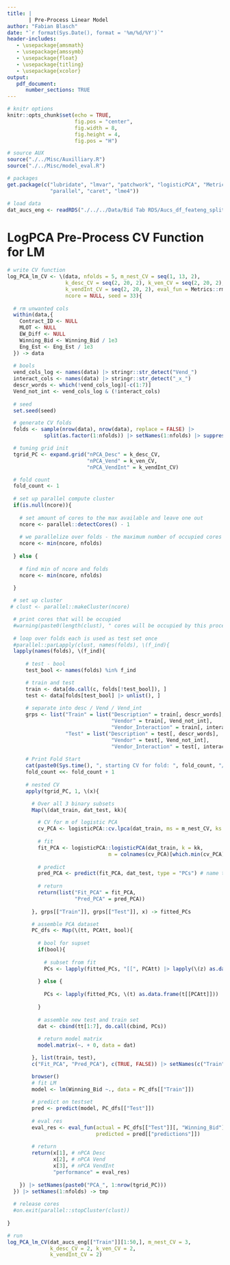 ```yaml
---
title: |
       | Pre-Process Linear Model
author: "Fabian Blasch"
date: "`r format(Sys.Date(), format = '%m/%d/%Y')`"
header-includes:
   - \usepackage{amsmath}
   - \usepackage{amssymb}
   - \usepackage{float}
   - \usepackage{titling}
   - \usepackage{xcolor}
output: 
   pdf_document:
      number_sections: TRUE
---
```


```r
# knitr options
knitr::opts_chunk$set(echo = TRUE,
                      fig.pos = "center",
                      fig.width = 8,
                      fig.height = 4,
                      fig.pos = "H")

# source AUX
source("./../Misc/Auxilliary.R")
source("./../Misc/model_eval.R")

# packages
get.package(c("lubridate", "lmvar", "patchwork", "logisticPCA", "Metrics",
              "parallel", "caret", "lme4"))

# load data
dat_aucs_eng <- readRDS("./../../Data/Bid Tab RDS/Aucs_df_feateng_split.RDS")
```

# LogPCA Pre-Process CV Function for LM

```r
# write CV function
log_PCA_lm_CV <- \(data, nfolds = 5, m_nest_CV = seq(1, 13, 2), 
                   k_desc_CV = seq(2, 20, 2), k_ven_CV = seq(2, 20, 2), 
                   k_vendInt_CV = seq(2, 20, 2), eval_fun = Metrics::rmse, 
                   ncore = NULL, seed = 33){
  
  # rm unwanted cols
  within(data,{
    Contract_ID <- NULL
    MLOT <- NULL
    EW_Diff <- NULL
    Winning_Bid <- Winning_Bid / 1e3
    Eng_Est <- Eng_Est / 1e3
  }) -> data
  
  # bools
  vend_cols_log <- names(data) |> stringr::str_detect("Vend_") 
  interact_cols <- names(data) |> stringr::str_detect("_x_")
  descr_words <- which(!vend_cols_log)[-c(1:7)]
  Vend_not_int <- vend_cols_log & (!interact_cols)
  
  # seed
  set.seed(seed)

  # generate CV folds
  folds <- sample(nrow(data), nrow(data), replace = FALSE) |> 
            split(as.factor(1:nfolds)) |> setNames(1:nfolds) |> suppressWarnings()

  # tuning grid init
  tgrid_PC <- expand.grid("nPCA_Desc" = k_desc_CV,
                          "nPCA_Vend" = k_ven_CV,
                          "nPCA_VendInt" = k_vendInt_CV)

  # fold count
  fold_count <- 1
  
  # set up parallel compute cluster
  if(is.null(ncore)){
    
    # set amount of cores to the max available and leave one out
    ncore <- parallel::detectCores() - 1
    
    # we parallelize over folds - the maximum number of occupied cores should thus be
    ncore <- min(ncore, nfolds)
    
  } else {
    
    # find min of ncore and folds
    ncore <- min(ncore, nfolds)
    
  }

  # set up cluster
 # clust <- parallel::makeCluster(ncore)

  # print cores that will be occupied
  #warning(paste0(length(clust), " cores will be occupied by this process!"))
  
  # loop over folds each is used as test set once
  #parallel::parLapply(clust, names(folds), \(f_ind){
  lapply(names(folds), \(f_ind){
  
      # test - bool 
      test_bool <- names(folds) %in% f_ind

      # train and test
      train <- data[do.call(c, folds[!test_bool]), ]
      test <- data[folds[test_bool] |> unlist(), ]
      
      # separate into desc / Vend / Vend_int
      grps <- list("Train" = list("Description" = train[, descr_words], 
                                  "Vendor" = train[, Vend_not_int],
                                  "Vendor_Interaction" = train[, interact_cols]),
                   "Test" = list("Description" = test[, descr_words], 
                                  "Vendor" = test[, Vend_not_int],
                                  "Vendor_Interaction" = test[, interact_cols]))
      
      # Print Fold Start
      cat(paste0(Sys.time(), ", starting CV for fold: ", fold_count, "/", nfolds, "\n"))
      fold_count <<- fold_count + 1
      
      # nested CV
      apply(tgrid_PC, 1, \(x){

        # Over all 3 binary subsets
        Map(\(dat_train, dat_test, kk){

          # CV for m of logistic PCA
          cv_PCA <- logisticPCA::cv.lpca(dat_train, ms = m_nest_CV, ks = kk)
        
          # fit
          fit_PCA <- logisticPCA::logisticPCA(dat_train, k = kk, 
                                 m = colnames(cv_PCA)[which.min(cv_PCA)] |> as.numeric())
            
          # predict 
          pred_PCA <- predict(fit_PCA, dat_test, type = "PCs") # name this (variable importance)
          
          # return
          return(list("Fit_PCA" = fit_PCA,
                      "Pred_PCA" = pred_PCA))
          
        }, grps[["Train"]], grps[["Test"]], x) -> fitted_PCs

        # assemble PCA dataset
        PC_dfs <- Map(\(tt, PCAtt, bool){
    
          # bool for supset
          if(bool){
            
            # subset from fit
            PCs <- lapply(fitted_PCs, "[[", PCAtt) |> lapply(\(z) as.data.frame(z[["PCs"]])) 
              
          } else {
            
            PCs <- lapply(fitted_PCs, \(t) as.data.frame(t[[PCAtt]]))
            
          }
    
          # assemble new test and train set
          dat <- cbind(tt[1:7], do.call(cbind, PCs))
          
          # return model matrix
          model.matrix(~. + 0, data = dat)

        }, list(train, test), 
        c("Fit_PCA", "Pred_PCA"), c(TRUE, FALSE)) |> setNames(c("Train", "Test"))

        browser()
        # fit LM
        model <- lm(Winning_Bid ~., data = PC_dfs[["Train"]])
        
        # predict on testset
        pred <- predict(model, PC_dfs[["Test"]])
        
        # eval res
        eval_res <- eval_fun(actual = PC_dfs[["Test"]][, "Winning_Bid"], 
                             predicted = pred[["predictions"]])
        
        # return
        return(x[1], # nPCA Desc
               x[2], # nPCA Vend
               x[3], # nPCA VendInt
               "performance" = eval_res)
        
    }) |> setNames(paste0("PCA_", 1:nrow(tgrid_PC)))
  }) |> setNames(1:nfolds) -> tmp
  
  # release cores 
  #on.exit(parallel::stopCluster(clust))
  
}
```

```r
# run
log_PCA_lm_CV(dat_aucs_eng[["Train"]][1:50,], m_nest_CV = 3, 
              k_desc_CV = 2, k_ven_CV = 2, 
              k_vendInt_CV = 2)

```



